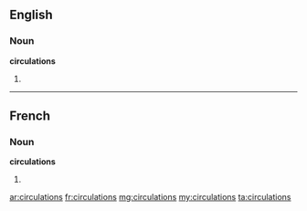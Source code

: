 ==English==

===Noun===
'''circulations'''

# {{plural of|circulation}}

----

==French==

===Noun===
'''circulations''' {{f}}

# {{plural of|circulation|lang=fr}}

[[ar:circulations]]
[[fr:circulations]]
[[mg:circulations]]
[[my:circulations]]
[[ta:circulations]]
